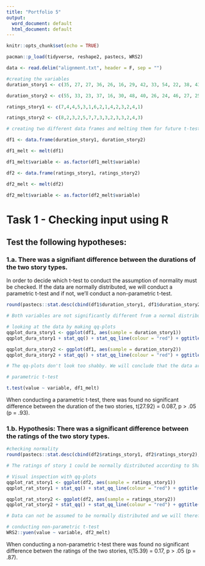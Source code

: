 ```yaml
---
title: "Portfolio 5"
output:
  word_document: default
  html_document: default
---
```


```r
knitr::opts_chunk$set(echo = TRUE)
```

```r
pacman::p_load(tidyverse, reshape2, pastecs, WRS2)
```

```r

data <- read.delim("alignment.txt", header = F, sep = "")

```

```r

#creating the variables
duration_story1 <- c(35, 27, 27, 36, 26, 16, 29, 42, 33, 54, 22, 38, 43, 43, 21)

duration_story2 <- c(55, 33, 23, 37, 16, 30, 48, 40, 26, 24, 46, 27, 25, 27, 30)

ratings_story1 <- c(7,4,4,5,3,1,6,2,1,4,2,3,2,4,1)

ratings_story2 <- c(8,2,3,2,5,7,7,3,3,2,3,3,2,4,3)

# creating two different data frames and melting them for future t-tests

df1 <- data.frame(duration_story1, duration_story2)

df1_melt <- melt(df1)

df1_melt$variable <- as.factor(df1_melt$variable)

df2 <- data.frame(ratings_story1, ratings_story2)

df2_melt <- melt(df2)

df2_melt$variable <- as.factor(df2_melt$variable)

```

# Task 1 - Checking input using R

## Test the following hypotheses:
### 1.a. There was a signifiant difference between the durations of the two story types. 

In order to decide which t-test to conduct the assumption of normality must be checked. If the data are normally distributed, we will conduct a parametric t-test and if not, we'll conduct a non-parametric t-test. 

```r

round(pastecs::stat.desc(cbind(df1$duration_story1, df1$duration_story2), basic = F, norm = T), digits = 2)

# Both variables are not significantly different from a normal distribution according to Shapiro Wilk's test

# looking at the data by making qq-plots
qqplot_dura_story1 <- ggplot(df1, aes(sample = duration_story1))
qqplot_dura_story1 + stat_qq() + stat_qq_line(colour = "red") + ggtitle("Duration of story 1 qq-plot")

qqplot_dura_story2 <- ggplot(df1, aes(sample = duration_story2))
qqplot_dura_story2 + stat_qq() + stat_qq_line(colour = "red") + ggtitle("Duration of story 2 qq-plot")

# The qq-plots don't look too shabby. We will conclude that the data are normally distributed and we'll continue with conducting a parametric t-test

# parametric t-test

t.test(value ~ variable, df1_melt)

```

When conducting a parametric t-test, there was found no significant difference between the duration of the two stories, t(27.92) = 0.087, p > .05 (p = .93).

### 1.b. Hypothesis: There was a significant difference between the ratings of the two story types.

```r

#checking normality
round(pastecs::stat.desc(cbind(df2$ratings_story1, df2$ratings_story2), basic = F, norm = T), digits = 2)

# The ratings of story 1 could be normally distributed according to Shapiro Wilk's test, but since the data from the ratings for story 2 are significantly different from a normal distribution, we'll conclude that the data probably are not normally distributed. 

# Visual inspection with qq-plots
qqplot_rat_story1 <- ggplot(df2, aes(sample = ratings_story1))
qqplot_rat_story1 + stat_qq() + stat_qq_line(colour = "red") + ggtitle("Ratings for story 1 qq-plot")

qqplot_rat_story2 <- ggplot(df2, aes(sample = ratings_story2))
qqplot_rat_story2 + stat_qq() + stat_qq_line(colour = "red") + ggtitle("Ratings for story 2 qq-plot")

# Data can not be assumed to be normally distributed and we will therefore conduct a non-parametric t-test.

# conducting non-parametric t-test
WRS2::yuen(value ~ variable, df2_melt)


```
When conducting a non-parametric t-test there was found no significant difference betwen the ratings of the two stories, t(15.39) = 0.17, p > .05 (p = .87). 

